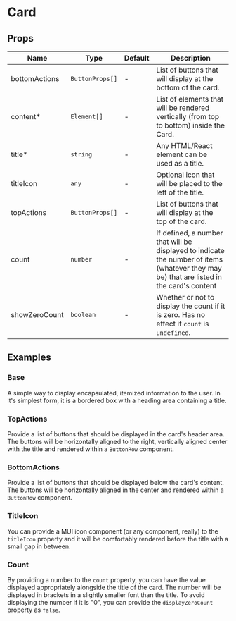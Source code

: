 
# Card

## Props
| Name | Type  | Default | Description
| - | - | - | -
| bottomActions | <code class="doc-code">ButtonProps[]</code> | - | List of buttons that will display at the bottom of the card.
| content<span class="doc-required">&#42;</span> | <code class="doc-code">Element[]</code> | - | List of elements that will be rendered vertically (from top to bottom) inside the Card.
| title<span class="doc-required">&#42;</span> | <code class="doc-code">string</code> | - | Any HTML/React element can be used as a title.
| titleIcon | <code class="doc-code">any</code> | - | Optional icon that will be placed to the left of the title.
| topActions | <code class="doc-code">ButtonProps[]</code> | - | List of buttons that will display at the top of the card.
| count | <code class="doc-code">number</code> | - | If defined, a number that will be displayed to indicate the number of items (whatever they may be) that are listed in the card's content
| showZeroCount | <code class="doc-code">boolean</code> | - | Whether or not to display the count if it is zero. Has no effect if `count` is `undefined`.
## Examples
### Base
A simple way to display encapsulated, itemized information to the user. In it's simplest form, it is a bordered box
with a heading area containing a title.
<Canvas of={examples.Base} />
### TopActions
Provide a list of buttons that should be displayed in the card's header area. The buttons will be horizontally aligned
to the right, vertically aligned center with the title and rendered within a `ButtonRow` component.
### BottomActions
Provide a list of buttons that should be displayed below the card's content. The buttons will be horizontally aligned
in the center and rendered within a `ButtonRow` component.
### TitleIcon
You can provide a MUI icon component (or any component, really) to the `titleIcon` property and it will be comfortably
rendered before the title with a small gap in between.
### Count
By providing a number to the `count` property, you can have the value displayed appropriately alongside the title of the
card. The number will be displayed in brackets in a slightly smaller font than the title. To avoid displaying the number
if it is "0", you can provide the `displayZeroCount` property as `false`.
